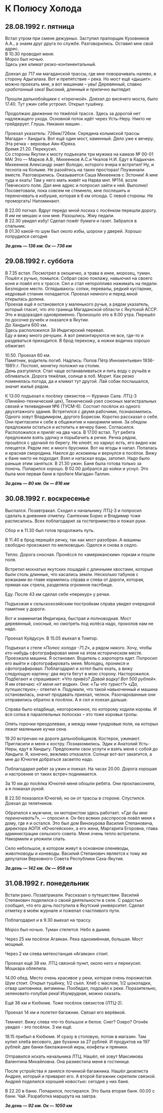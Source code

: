 # К Полюсу Холода {#poljus}

## 28.08.1992 г. пятница

Встал утром при смене дежурных.
Заступил прапорщик Кузовников А.А., а знаем друг друга по службе.
Разговорились.
Оставил мне свой адрес.  
В 10.30 проводил меня.  
Мороз был ночью.  
Здесь уже климат резко-континентальный.  

Доехал до 717 км магаданской трассы, где мне поворачивать налево, в сторону Адыгалаха.
Вот и препятствие -- река.
Но мост ещё «дышит»: можно проехать мне, а вот машинам -- увы!
Деревянный, славно *сработанный* зэка!
Высокий, длинный и прилично выглядит.

Прошли дальнобойщики с «горючкой».
Доехал до висячего моста, было 17.40.
Тут ужин себе устроил.
Открыл тушёнку.

Продолжаю движение по тяжёлой трассе.
Здесь за дорогой нет надлежащего ухода.
Основной поток идёт через Усть-Неру.
Никто не грейдерует.
Глушь.
Никаких машин .

Проехал указатель: 726км/726км.
Середина колымской трассы Магадан -- Хандыга.
Вот ещё один мост, каменный.
Дело уже к вечеру.
Эта речка -- верховье Аян-Юряха.  
Время 21.20.
Перекусил.  
Со стороны Якутии к мосту подъехали три мужика на камазе № 00-01 МА!
Это --- Марков А.В., Михеенков А.С.и Чкалов Н.И.
Едут в Кадыкчан.
Михеенков Александр знает Володю, которого вчера я встретил!
Ну, и теснота на Колыме.
Не разойтись на таких просторах!
Поужинали вместе.
Разговорились.
Оказывается Саша Михеенков с Эстонии!
А мне туда и ехать!
Там у него мать живёт на Нарва мнт.
№114.
возле Певческого поля.
Дал мне адрес и попросил зайти к ней.
Выполню!
Посоветовали, пока совсем не стемнело, мне поспешить и переночевать в избушке, которая в 6 км отсюда.
С левой стороны.
Не проморгать!
Напоминают.

В 22.00 погнал.
Вдруг передо мной лосиха с лосёнком перешли дорогу.
Я им не мешаю и они мне.
Разошлись.
Жму педали.  
В 22.30 увидел избу!
Сделал пожёг бумаги и газет.
Забрался в спальник.  
В 01.30 какой-то шум был около избы, шорохи у дверей.
Хорошо потрудился сегодня

***За день --- 136 км. Ок --- 736 км***

## 29.08.1992 г. суббота

В 7.35 встал.
Посмотрел в окошечко, а трава в инее, морозец, туман.
Пошёл к ручью, помылся.
Собрал свою поклажу, навьючил на своего коня и повёл его к трассе.
Сел и стал неторопливо нажимать на педали.
Безлюдное место.
Оглядываюсь: сопки, перевалы, редкий кустарник, кедровый стланик попадается.
Проехал немного и перед мной открылась долина.  
Проехав ещё я остановился у маленького ручья, а рядом указатель, который гласит, что это граница Магаданской области с Якутской АССР.  
Это и водораздел одновременно.
Произошло это в 9.00 утра.
Перешёл по досочке ручеёк и оказался в Якутии.  
До Хандыги 600 км.  
Здесь расположился 3й Индигирский перевал.  
Еду и вижу много речушек.
А вот ремонтируются не все, где-то и раздеваться приходится.
В брод перехожу, а ножки водичка хорошо обжигает.

10.50.
Проехал 60 км.  
Памятник, водитель погиб.
Надпись: Попов Пётр Иннокентьевич 1936-1981г.г.
Постоял, монетку положил на столик.  
День разгулялся.
Стал чаще останавливаться и пить воду с ручьёв и обливаться.
Дорога тяжёлая, солнце в лоб.
Морит.
Как резко поменялась погода, да и климат тут другой.
Лай собак послышался, значит жильё рядом.

К 13.00 подъехал к посёлку связистов --- Куранах Сала.
ЛТЦ-3 (Линейно-технический цех), Технический узел союзных магистральных связей и телевидения №6 (ТУСМ-6).
Состоит посёлок из одного двухэтажного здания.
Встретился с двумя рабочими, познакомились.
Одного зовут Владимиром, другого Борисом.
Коротко рассказал о себе.
Они пригласили к себе в общежитие и накормили меня.
За обедом предложили остаться и истопить к вечеру баню.
Согласился.
Расположился и прилёг на два часа.
В 17.00 встал.
Тут ребята предложили взять удочку и порыбачить в речке.
Речка рядом, прошёлся с удочкой по берегу.
Не клюёт, но хариус есть, его видно как плещется.
Рядом лес и много брусники.
Вот на ягоды я напал.
Попалась и красная смородина.
Наелся до искомины и вернулся в посёлок.
Вижу к бане никто не подходит.
Взял и натаскал воды, затопил.
Надо было раньше этим заняться.
В 21.30 ужин.
Баня была готова только за поночь.
Попарился хорошо.
В 02.00 добрался до койки и уснул.
Это была моя первая баня в пробеге Магадан-Таллин.

***За день --- 80 км. Ок --- 816 км***

## 30.08.1992 г. воскресенье

Выспался.
Позавтракал.
Сходил к начальнику ЛТЦ-3 и попросил сделать в дневнике отметку.
Сантехник Борис и Владимир тоже расписались.
Всех поблагодарил за гостеприимство и пожал руки.

Сбор и в 11.30 был готов продолжить путь.

В 11.40 в брод перешёл речку, так как мост разобран.
А машины свободно проезжают по мелководью.
Оделся и снова в седло.

Тепло.
Дорога сносная.
Пронёсся по «американским» горкам и пошли поля.

Встретил мохнатых якутских лошадей с длинными хвостами, которые были столь длинные, что касались земли.
Несколько табунов с вожаками во главе кормились справа и слева от дороги, которая, прямая как стрела, разделяла огромное пастбище.

Еду.
После 43 км сделал себе «перекур» у речки.

Подъезжая к сельскохозяйским постройкам справа увидел очередной памятник у дороги.

Вот и знаменитая Индигирка, быстрая и полноводная.
Мост деревянный, сносный, но смотреть под колёса надо, проколов нам не надо.

Проехал Куйдусун.
В 15.05 въехал в Томтор.

Подъехал к стеле «*Полюс холода -71.2*», а рядом никого.
Хочу, чтобы кто-нибудь сфотографировал меня на этом историческом месте.
Проезжала машина.
Я остановил.
Водитель с аэропорта едет.
Попросил его выйти и сфотографировать меня.
Молодец, проникся и сфотографировал.
Поблагодарил и хотел было ехать, а вижу следующую картину: два якута бегут в мою сторону.
Насторожился.
Подбегают и спрашивают: «*Что привёз? Давай водку! Вот 500 рублей*».
Я им отвечаю: «*У меня нет водки*».
Они: «*Ты что турист?*» «*Да, путешествую*»,- ответил я.
Подумали, что такой навьюченный и машина остановилась, значит продавать приехал, челнок.
Разочарованные они отправились обратно в посёлок.
А я сел и поехал дальше.

Справа было кладбище, неогороженное, по которому ходили коровы.
И вся сопка в параллельных полосках -- это тоже коровьи тропы.

Опять горочки преодолеваю, а между ними тундровые поля, на которых лежат маленькие кучки сена.

19.20 встречаю на дороге дальнобойщиков.
Костерок, ужинают.
Пригласили и меня к костру.
Познакомились.
Эдик и Анатолий Усть-Неры, едут в Хандыгу.
Предложили свои услуги и взять меня с собой до Хандыги.
Я, конечно, вежливо отказался.
Солнце вот-вот закатится, а мне до Ючюгея добраться засветло надо.

Поблагодарил ребят за ужин и поехал.
На часах 20.00.
Дорога хорошая и настроение от таких встреч поднимается.

За 10 км до посёлка Ючюгей меня обошли ребята.
Они проклаксонили, а я помахал рукой.

В 22.50 показался Ючюгей, но он от трассы в стороне.
Спустился.
Доехал до телятников.

Обратился к мужчине, он мотористом здесь работает.
«*Где бы мне переночевать?*», --- спросил я.
Он без всяких расспросов повёл меня к дому, где я и остался.
Это был дом Винокурова Василия Степановича, директора АОПХ «Ючюгейское», а его жена, Маргарита Егоровна, глава администрации сельского совета.
Меня очень тепло встретили.
Накормили и уложили спать.

Село небольшое, в котором живут в основном оленеводы, животноводы и коневоды.
Василий Степанович является к тому же депутатом Верховного Совета Республики Саха-Якутия.

***За день --- 142 км. Ок --- 958 км***

## 31.08.1992 г. понедельник

Встали рано.
Позавтракали.
Рассказал о путешествии.
Василий Степанович поделился о своей деятельности в селе.
С радостью сообщил, что его дочь поступила в Якутский университет.
Сделал отметку в моём журнале и пожелал счастливого пути.

Поблагодарил и в 9.30 выехал на трассу.

Мороз был ночью.
Туман стелется.
Небо в дымке.

Через 25 км посёлок Агаякан.
Река одноимённая, большая.
Мост мощный.

Через 2 км слева метеостанция «Агаякан» стоит.

Проехал ещё 39 км.
ЛТЦ связной пункт, около него и перекусил.
Мошкара облепила.

14.00 обед.
Место очень красивое у реки, которая очень порожистая.
Шум стоит.
Открыл тушёнку, 1/2 съел.
Хлеб с маслом, 1/2 шоколадки, отвар шиповника, витамины.
Пообедал, подошёл к реке.
Поразительно, зеленовато-голубая река!
Изумрудная, можно сказать.

Ещё 36 км и Кюбюме.
Тоже посёлок связистов (ЛТЦ-2).

Проехал 14 км и полетел багажник.
Связал его верёвкой.

Темнеет.
Вижу слева что-то большое и белое.
Снег?
Озеро?
Огонёк увидел - это посёлок.
3 км ещё.

18.15 прибыл в Кюбюме.
И сразу в столовую, потом в магазин.
Там купил хлеба весового, две буханки за 27 рублей.
И продуктов на 197 рублей: две банки баклажанной икры, конфеты и пряники.

Отправился искать начальника ЛТЦ.
Нашёл, её зовут Максимова Валентина Михайловна.
Она разместила меня в гостинице.

После устройства я занялся починкой багажника.
Нашёл дизелиста Андрея, который и приварил его.
А второй багажник скрепили связкой.
Андрей поделился хорошей новостью: сегодня у них баня.

В 22.20 в баню.
Попарился, постирался.
Это была вторая баня.
00.00 с бани.
Чай.
Разработка маршрута на завтра.

***За день --- 92 км. Ок --- 1050 км***
